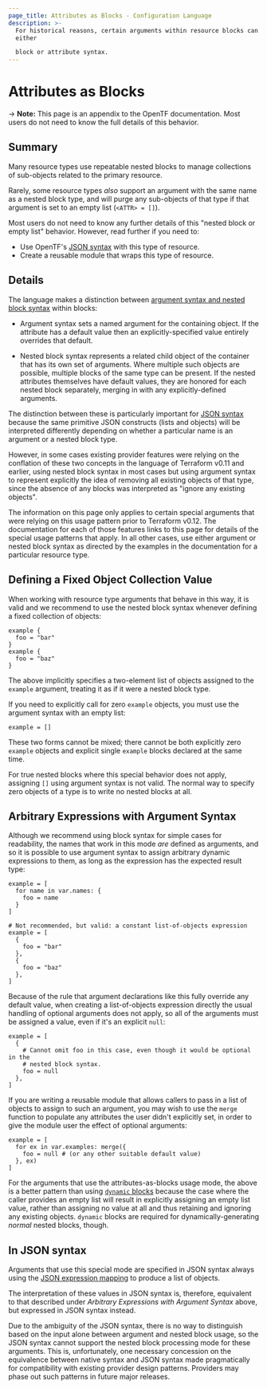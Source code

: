 ```yaml
---
page_title: Attributes as Blocks - Configuration Language
description: >-
  For historical reasons, certain arguments within resource blocks can use
  either

  block or attribute syntax.
---
```


# Attributes as Blocks

-> **Note:** This page is an appendix to the OpenTF documentation. Most users do not need to know the full details of this behavior.

## Summary

Many resource types use repeatable nested blocks to manage collections of
sub-objects related to the primary resource.

Rarely, some resource types _also_ support an argument with the same name as a
nested block type, and will purge any sub-objects of that type if that argument
is set to an empty list (`<ATTR> = []`).

Most users do not need to know any further details of this "nested block or
empty list" behavior. However, read further if you need to:

- Use OpenTF's [JSON syntax](/terraform/language/syntax/json) with this
  type of resource.
- Create a reusable module that wraps this type of resource.

## Details

The language makes a distinction between
[argument syntax and nested block syntax](/terraform/language/syntax/configuration#arguments-and-blocks)
within blocks:

- Argument syntax sets a named argument for the containing object. If the
  attribute has a default value then an explicitly-specified value entirely
  overrides that default.

- Nested block syntax represents a related child object of the container that
  has its own set of arguments. Where multiple such objects are possible, multiple
  blocks of the same type can be present. If the nested attributes themselves
  have default values, they are honored for each nested block separately,
  merging in with any explicitly-defined arguments.

The distinction between these is particularly important for
[JSON syntax](/terraform/language/syntax/json)
because the same primitive JSON constructs (lists and objects) will be
interpreted differently depending on whether a particular name is an argument
or a nested block type.

However, in some cases existing provider features were relying on the
conflation of these two concepts in the language of Terraform v0.11 and earlier,
using nested block syntax in most cases but using argument syntax to represent
explicitly the idea of removing all existing objects of that type, since the
absence of any blocks was interpreted as "ignore any existing objects".

The information on this page only applies to certain special arguments that
were relying on this usage pattern prior to Terraform v0.12. The documentation
for each of those features links to this page for details of the special usage
patterns that apply. In all other cases, use either argument or nested block
syntax as directed by the examples in the documentation for a particular
resource type.

## Defining a Fixed Object Collection Value

When working with resource type arguments that behave in this way, it is valid
and we recommend to use the nested block syntax whenever defining a fixed
collection of objects:

```hcl
example {
  foo = "bar"
}
example {
  foo = "baz"
}
```

The above implicitly specifies a two-element list of objects assigned to the
`example` argument, treating it as if it were a nested block type.

If you need to explicitly call for zero `example` objects, you must use the
argument syntax with an empty list:

```hcl
example = []
```

These two forms cannot be mixed; there cannot be both explicitly zero `example`
objects and explicit single `example` blocks declared at the same time.

For true nested blocks where this special behavior does not apply, assigning
`[]` using argument syntax is not valid. The normal way to specify zero objects
of a type is to write no nested blocks at all.

## Arbitrary Expressions with Argument Syntax

Although we recommend using block syntax for simple cases for readability, the
names that work in this mode _are_ defined as arguments, and so it is possible
to use argument syntax to assign arbitrary dynamic expressions to them, as
long as the expression has the expected result type:

```hcl
example = [
  for name in var.names: {
    foo = name
  }
]
```

```hcl
# Not recommended, but valid: a constant list-of-objects expression
example = [
  {
    foo = "bar"
  },
  {
    foo = "baz"
  },
]
```

Because of the rule that argument declarations like this fully override any
default value, when creating a list-of-objects expression directly the usual
handling of optional arguments does not apply, so all of the arguments must be
assigned a value, even if it's an explicit `null`:

```hcl
example = [
  {
    # Cannot omit foo in this case, even though it would be optional in the
    # nested block syntax.
    foo = null
  },
]
```

If you are writing a reusable module that allows callers to pass in a list of
objects to assign to such an argument, you may wish to use the `merge` function
to populate any attributes the user didn't explicitly set, in order to give
the module user the effect of optional arguments:

```hcl
example = [
  for ex in var.examples: merge({
    foo = null # (or any other suitable default value)
  }, ex)
]
```

For the arguments that use the attributes-as-blocks usage mode, the above is
a better pattern than using
[`dynamic` blocks](/terraform/language/expressions/dynamic-blocks)
because the case where the
caller provides an empty list will result in explicitly assigning an empty
list value, rather than assigning no value at all and thus retaining and
ignoring any existing objects. `dynamic` blocks are required for
dynamically-generating _normal_ nested blocks, though.

## In JSON syntax

Arguments that use this special mode are specified in JSON syntax always using
the [JSON expression mapping](/terraform/language/syntax/json#expression-mapping)
to produce a list of objects.

The interpretation of these values in JSON syntax is, therefore, equivalent
to that described under _Arbitrary Expressions with Argument Syntax_ above,
but expressed in JSON syntax instead.

Due to the ambiguity of the JSON syntax, there is no way to distinguish based
on the input alone between argument and nested block usage, so the JSON syntax
cannot support the nested block processing mode for these arguments. This is,
unfortunately, one necessary concession on the equivalence between native syntax
and JSON syntax made pragmatically for compatibility with existing provider
design patterns. Providers may phase out such patterns in future major releases.
